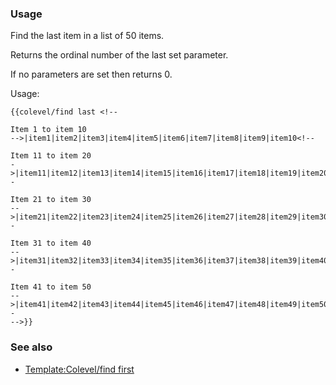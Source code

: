 {{Documentation subpage}}
<!-- PLEASE ADD CATEGORIES AND INTERWIKIS AT THE BOTTOM OF THIS PAGE -->

=== Usage ===

Find the last item in a list of 50 items.

Returns the ordinal number of the last set parameter.

If no parameters are set then returns 0.

Usage:<pre>
{{colevel/find last <!--

Item 1 to item 10
-->|item1|item2|item3|item4|item5|item6|item7|item8|item9|item10<!--

Item 11 to item 20
->|item11|item12|item13|item14|item15|item16|item17|item18|item19|item20<!--

Item 21 to item 30
-->|item21|item22|item23|item24|item25|item26|item27|item28|item29|item30<!--

Item 31 to item 40
-->|item31|item32|item33|item34|item35|item36|item37|item38|item39|item40<!--

Item 41 to item 50
-->|item41|item42|item43|item44|item45|item46|item47|item48|item49|item50<!--
-->}}</pre>


=== See also ===
* [[Template:Colevel/find first]]

<includeonly>
<!-- CATEGORIES AND INTERWIKIS HERE, THANKS -->

</includeonly>